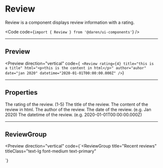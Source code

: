 
# Review

Review is a component displays review information with a rating.

<Code code={`import { Review } from '@daren/ui-components'`} />

---

## Preview

<Preview
  direction="vertical"
  code={` <Review
  rating={4}
  title="this is a title"
  html="<p>this is the content in html</p>"
  author="auhor"
  date="jan 2020"
  datetime="2020-01-01T00:00:00.000Z"
/>`}
>
  <div className="p-8">
    <Review
      rating={4}
      title="this is a title"
      html="<p>this is the content in html</p>"
      author="auhor"
      date="jan 2020"
      datetime="2020-01-01T00:00:00.000Z"
    />
  </div>
</Preview>

---

## Properties

<Properties>
  <Property name="rating" type="number">
    The rating of the review. (1-5)
  </Property>
  <Property name="title" type="string">
    The title of the review.
  </Property>
  <Property name="html" type="string">
    The content of the review in html.
  </Property>
  <Property name="author" type="string">
    The author of the review.
  </Property>
  <Property name="date" type="string">
    The date of the review. (e.g. Jan 2020)
  </Property>
  <Property name="datetime" type="string">
    The datetime of the review. (e.g. 2020-01-01T00:00:00.000Z)
  </Property>
</Properties>

---

## ReviewGroup

<Preview
  direction="vertical"
  code={`<ReviewGroup
  title="Recent reviews"
  titleClass="text-lg font-medium text-primary"
>
  <Review
    rating={4}
    title="this is a title"
    html="<p>this is the content in html</p>"
    author="auhor"
    date="jan 2020"
    datetime="2020-01-01T00:00:00.000Z"
  />
  <Review
    rating={4}
    title="this is a title"
    html="<p>this is the content in html</p>"
    author="auhor"
    date="jan 2020"
    datetime="2020-01-01T00:00:00.000Z"
  />
  <Review
    rating={4}
    title="this is a title"
    html="<p>this is the content in html</p>"
    author="auhor"
    date="jan 2020"
    datetime="2020-01-01T00:00:00.000Z"
  />
</ReviewGroup>`}
>
  <div className="p-8">
    <ReviewGroup
      title="Recent reviews"
      titleClass="text-lg font-medium text-primary"
    >
      <Review
        rating={4}
        title="this is a title"
        html="<p>this is the content in html</p>"
        author="auhor"
        date="jan 2020"
        datetime="2020-01-01T00:00:00.000Z"
      />
      <Review
        rating={4}
        title="this is a title"
        html="<p>this is the content in html</p>"
        author="auhor"
        date="jan 2020"
        datetime="2020-01-01T00:00:00.000Z"
      />
      <Review
        rating={4}
        title="this is a title"
        html="<p>this is the content in html</p>"
        author="auhor"
        date="jan 2020"
        datetime="2020-01-01T00:00:00.000Z"
      />
    </ReviewGroup>
  </div>
</Preview>

